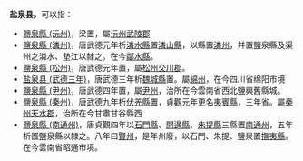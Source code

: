 '''盐泉县'''，可以指：
* [[鹽泉縣_(沅州)|鹽泉縣 (沅州)]]，梁置，屬[[沅州|沅州]][[武陵郡|武陵郡]]
* [[鹽泉縣_(潾州)|鹽泉縣 (潾州)]]，唐武德元年析[[潾水縣|潾水縣]]置[[潾山縣|潾山縣]]，以縣置[[潾州|潾州]]，幷置鹽泉縣及渠州之潾水、墊江以隸之。在今[[鄰水縣|鄰水縣]]。
* [[鹽泉縣_(松州)|鹽泉縣 (松州)]]，唐武德元年置，屬[[松州|松州]][[交川郡|交川郡]]。
* [[盐泉县_(武德三年)|盐泉县 (武德三年)]]，唐武德三年析[[魏城縣|魏城縣]]置。屬[[綿州|綿州]]，在今四川省绵阳市境
* [[鹽泉縣_(尹州)|鹽泉縣 (尹州)]]，唐武德四年置，屬[[尹州|尹州]]，治所在今雲南省西北鹽興舊縣城。
* [[鹽泉縣_(秦州)|鹽泉縣 (秦州)]]，唐武德九年析[[伏羌縣|伏羌縣]]置，貞觀元年更名[[夷賓縣|夷賓縣]]，三年省。屬[[秦州|秦州]][[天水郡|天水郡]]，治所在今甘肅甘谷縣西
* [[鹽泉縣_(南通州)|鹽泉縣 (南通州)]]，唐貞觀四年以[[石門縣|石門縣]]、[[開邊縣|開邊縣]]、[[朱提縣|朱提縣]]三縣置[[南通州|南通州]]，五年析置鹽泉縣以隸之。八年曰[[賢州|賢州]]，是年州廢，以石門、朱提、鹽泉置[[撫夷縣|撫夷縣]]。在今雲南省昭通市境。

{{Disambig|Cat=三字中国县名消歧义|Y}}